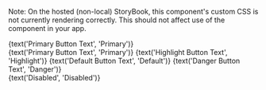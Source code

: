 
<Meta title="MLButton" component={MLButton} decorators={[withKnobs]} />

Note: On the hosted (non-local) StoryBook, this component's custom CSS is not currently rendering correctly. This should not affect use of the component in your app.

<Preview>
<Story name='basic'>
  <MLButton type='primary' onClick={action('clicked')}>{text('Primary Button Text', 'Primary')}</MLButton>
</Story>
</Preview>

<Preview>
<Story name='multiple'>
<div>
    <MLButton type='primary' onClick={action('primary clicked')}>{text('Primary Button Text', 'Primary')}</MLButton>
    <MLButton type='highlight' onClick={action('primary clicked')}>{text('Highlight Button Text', 'Highlight')}</MLButton>
    <MLButton onClick={action('default clicked')}>{text('Default Button Text', 'Default')}</MLButton>
    <MLButton type='danger' onClick={action('danger clicked')}>{text('Danger Button Text', 'Danger')}</MLButton>
</div>
</Story>
</Preview>

<Preview>
<Story name='disabled'>
    <MLButton disabled onClick={action('clicked')}>{text('Disabled', 'Disabled')}</MLButton>
</Story>
</Preview>

<Props of={MLButton}></Props>
